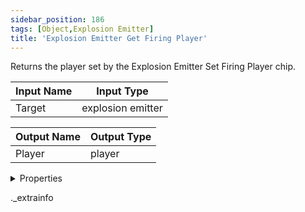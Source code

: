 ```yaml
---
sidebar_position: 186
tags: [Object,Explosion Emitter]
title: 'Explosion Emitter Get Firing Player'
---
```


Returns the player set by the Explosion Emitter Set Firing Player chip.



<IChip uuid="36cd4562-2c1f-43e3-ba90-56daa0cb7339" />

| Input Name | Input Type |
|-----------|-----------|
| Target | explosion emitter |

| Output Name | Output Type |
|-----------|-----------|
| Player | player |


<details>
  <summary>Properties</summary>
  <div>
    <div>
    <table>
      <thead>
        <tr>
          <th>Room availability:</th>
          <th>Available everywhere</th>
        </tr>
        <tr>
          <th>Is beta required?</th>
          <th>No</th>
        </tr>
        <tr>
          <th>Is this chip a trolling risk?</th>
          <th>No</th>
        </tr>
        <tr>
          <th>Is this chip a role assignment risk?</th>
          <th>No</th>
        </tr>
        <tr>
          <th>Chip UUID</th>
          <th>36cd4562-2c1f-43e3-ba90-56daa0cb7339</th>
        </tr>
      </thead>
    </table>
    </div>
  </div>
</details>

._extrainfo